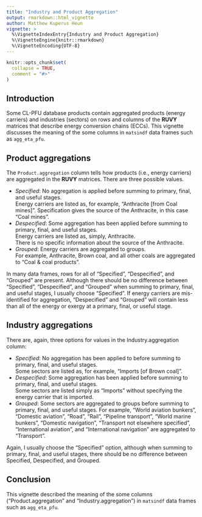 ```yaml
---
title: "Industry and Product Aggregation"
output: rmarkdown::html_vignette
author: Matthew Kuperus Heun
vignette: >
  %\VignetteIndexEntry{Industry and Product Aggregation}
  %\VignetteEngine{knitr::rmarkdown}
  %\VignetteEncoding{UTF-8}
---
```


```r
knitr::opts_chunk$set(
  collapse = TRUE,
  comment = "#>"
)
```


## Introduction

Some CL-PFU database products contain aggregated
products (energy carriers) and industries (sectors) on
rows and columns of the **RUVY** matrices that describe 
energy conversion chains (ECCs).
This vignette discusses the meaning of the some columns 
in `matsindf` data frames such as `agg_eta_pfu`.


## Product aggregations

The `Product.aggregation` column tells how products (i.e., energy carriers) 
are aggregated in the **RUVY** matrices.
There are three possible values.

- _Specified_:
  No aggregation is applied before summing to primary, final, and useful stages.  
  Energy carriers are listed as, for example, "Anthracite [from Coal mines]".
  Specification gives the source of the Anthracite, in this case "Coal mines".
- _Despecified_:
  Some aggregation has been applied before summing to primary, final, and useful stages.  
  Energy carriers are listed as, simply, Anthracite.  
  There is no specific information about the source of the Anthracite.
- _Grouped_:
  Energy carriers are aggregated to groups.  
  For example, Anthracite, Brown coal, and all other coals are aggregated 
  to "Coal & coal products".  

In many data frames, rows for all of
"Specified", "Despecified", and "Grouped"
are present.
Although there should be no difference between "Specified", "Despecified", and "Grouped"
when summing to primary, final, and useful stages, 
I usually choose "Specified".
If energy carriers are mis-identified for aggregation, 
"Despecified" and "Grouped" will contain less than all of the energy or exergy
at a primary, final, or useful stage. 


## Industry aggregations

There are, again, three options for values in the Industry.aggregation column:

- _Specified_:
  No aggregation has been applied to before summing to primary, final, and useful stages.  
  Some sectors are listed as, for example, "Imports [of Brown coal]".
- _Despecified_:
  Some aggregation has been applied before summing to primary, final, and useful stages.  
  Some sectors are listed simply as "Imports" without specifying 
  the energy carrier that is imported.  
- _Grouped_:
  Some sectors are aggregated to groups before summing to primary, final, and useful stages.
  For example,
  "World aviation bunkers", 
  "Domestic aviation",
  "Road", 
  "Rail", 
  "Pipeline transport", 
  "World marine bunkers", 
  "Domestic navigation", 
  "Transport not elsewhere specified",
  "International aviation", and
  "International navigation" 
  are aggregated to "Transport".

Again, I usually choose the "Specified" option, 
although when summing to primary, final, and useful stages,
there should be no difference between Specified, Despecified, and Grouped.


## Conclusion

This vignette described the meaning of the some columns 
("Product.aggregation" and "Industry.aggregation")
in `matsindf` data frames such as `agg_eta_pfu`.
